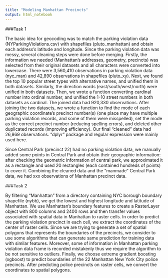 ```yaml
---
title: "Modeling Manhattan Precincts"
output: html_notebook
---
```


###Task 1

The basic idea for geocoding was to match the parking violation data (NYParkingViolations.csv) with shapefiles (pluto_manhattan) and obtain each address’s latitude and longitude. Since the  parking violation data was messy, several cleaning steps were done before merging. Firstly, the information we needed (Manhattan’s addresses, geometry, precincts) was selected from their original datasets and all characters were converted into lowercase. There were 3,560,410 observations in parking violation data (nyc_man) and 42,890 observations in shapefiles (pluto_xy). Next, we found the top 10 popular street types with alternative names, and unified them in both datasets. Similarly, the direction words (east/south/west/north) were unified in both datasets. Then, we wrote a function converting cardinal number into ordinal number, and unified the 1-10 street numbers in both datasets as cardinal. The joined data had 920,330 observations. After joining the two datasets, we wrote a function to find the mode of each geographic coordinate’s precinct number(s) (one place may have multiple parking violation records, and some of them were misspelled), set the mode as the correct precinct number (reducing spelling errors), and deleted other duplicated records (improving efficiency). Our final “cleaned” data had 26,869 observations. “dplyr” package and regular expression were mainly used here.

Since Central Park (precinct 22) had no parking violation data, we manually added some points in Central Park and obtain their geographic information: after checking the geometric information of central park, we approximated it as a rectangle and used 20 rectangles (each contained hundreds of points) to cover it. Combining the cleaned data and the “manmade” Central Park data, we had xxx observations of Manhattan precinct data. 

###Task 2

By filtering “Manhattan” from a directory containing NYC borough boundary shapefile (nybb), we get the lowest and highest longitude and latitude of Manhattan. We use Manhattan’s boundary features to create a RasterLayer object with 800 columns and 2400 rows and then transfer values associated with spatial data in Manhattan to raster cells. In order to predict the parking violation precinct in each cell, we extract the coordinates of the center of raster cells. Since we are trying to generate a set of spatial polygons that represents the boundaries of the precincts, we consider to use some algorithms that can generate same prediction for training data with similar features. Moreover, some of information in Manhattan parking violation data frame is recorded mistakenly thus we require the algorithm to be not sensitive to outliers. Finally, we choose extreme gradient boosting (xgboost) to predict boundaries of the 22 Manhattan New York City police precincts. After predicting police precincts on raster cells, we convert the coordinates to spatial polygons. 

